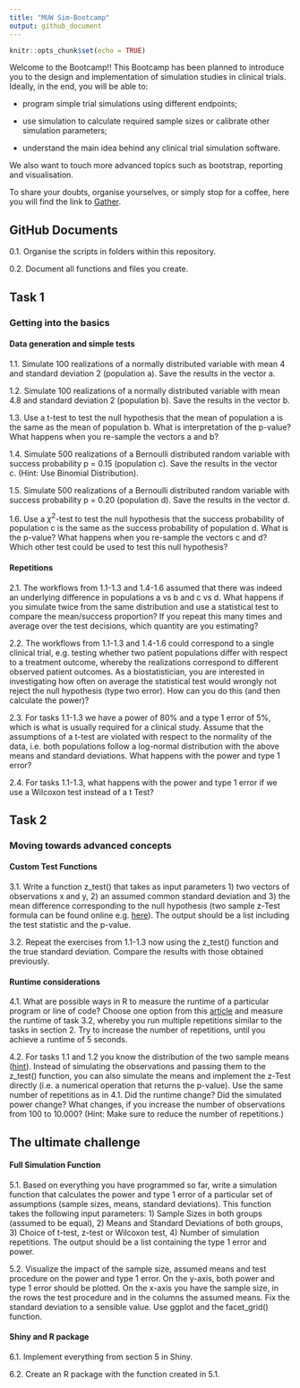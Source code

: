 ---
title: "MUW Sim-Bootcamp"
output: github_document
---

```{r setup, include=FALSE}
knitr::opts_chunk$set(echo = TRUE)
```

Welcome to the Bootcamp!! 
This Bootcamp has been planned to introduce you to the design and implementation of simulation studies in clinical trials. 
Ideally, in the end, you will be able to:

  - program simple trial simulations using different endpoints;
  
  - use simulation to calculate required sample sizes or calibrate other simulation parameters;
  
  - understand the main idea behind any clinical trial simulation software.

We also want to touch more advanced topics such as bootstrap, reporting and visualisation.


To share your doubts, organise yourselves, or simply stop for a coffee, here you will find the link to [Gather](https://gather.town/i/BptBj3h4).


## GitHub Documents

  0.1. Organise the scripts in folders within this repository. 
  
  0.2. Document all functions and files you create.

## Task 1

### Getting into the basics

####		Data generation and simple tests


  1.1.	Simulate 100 realizations of a normally distributed variable with mean 4 and standard deviation 2 (population a). Save the results in the vector a.
  
  1.2.	Simulate 100 realizations of a normally distributed variable with mean 4.8 and standard deviation 2 (population b). Save the results in the vector b.
  
  1.3.	Use a t-test to test the null hypothesis that the mean of population a is the same as the mean of population b. What is interpretation of the p-value? What happens when you re-sample the vectors a and b?
  
  1.4.	Simulate 500 realizations of a Bernoulli distributed random variable with success probability p = 0.15 (population c). Save the results in the vector c. (Hint: Use Binomial Distribution).
  
  1.5.	Simulate 500 realizations of a Bernoulli distributed random variable with success probability p = 0.20 (population d). Save the results in the vector d.
  
  1.6.	Use a $\chi^2$-test to test the null hypothesis that the success probability of population c is the same as the success probability of population d. What is the p-value? What happens when you re-sample the vectors c and d? Which other test could be used to test this null hypothesis?



####		Repetitions

  2.1.	The workflows from 1.1-1.3 and 1.4-1.6 assumed that there was indeed an underlying difference in populations a vs b and c vs d. What happens if you simulate twice from the same distribution and use a statistical test to compare the mean/success proportion? If you repeat this many times and average over the test decisions, which quantity are you estimating?
  
  2.2.	The workflows from 1.1-1.3 and 1.4-1.6 could correspond to a single clinical trial, e.g. testing whether two patient populations differ with respect to a treatment outcome, whereby the realizations correspond to different observed patient outcomes. As a biostatistician, you are interested in investigating how often on average the statistical test would wrongly not reject the null hypothesis (type two error). How can you do this (and then calculate the power)?
  
  2.3.	For tasks 1.1-1.3 we have a power of 80% and a type 1 error of 5%, which is what is usually required for a clinical study. Assume that the assumptions of a t-test are violated with respect to the normality of the data, i.e. both populations follow a log-normal distribution with the above means and standard deviations. What happens with the power and type 1 error?
  
  2.4.	For tasks 1.1-1.3, what happens with the power and type 1 error if we use a Wilcoxon test instead of a t Test?

## Task 2

### Moving towards advanced concepts

####		Custom Test Functions

  3.1.	Write a function z_test() that takes as input parameters 1) two vectors of observations x and y, 2) an assumed common standard deviation and 3) the mean difference corresponding to the null hypothesis (two sample z-Test formula can be found online e.g. [here](https://www.cliffsnotes.com/study-guides/statistics/univariate-inferential-tests/two-sample-z-test-for-comparing-two-means)). The output should be a list including the test statistic and the p-value. 
  
  3.2.	Repeat the exercises from 1.1-1.3 now using the z_test() function and the true standard deviation. Compare the results with those obtained previously.

####		Runtime considerations

  4.1.	What are possible ways in R to measure the runtime of a particular program or line of code? Choose one option from this [article](https://www.r-bloggers.com/2017/05/5-ways-to-measure-running-time-of-r-code/) and measure the runtime of task 3.2, whereby you run multiple repetitions similar to the tasks in section 2. Try to increase the number of repetitions, until you achieve a runtime of 5 seconds.
  
  4.2.	For tasks 1.1 and 1.2 you know the distribution of the two sample means ([hint](https://en.wikipedia.org/wiki/Sampling_distribution)). Instead of simulating the observations and passing them to the z_test() function, you can also simulate the means and implement the z-Test directly (i.e. a numerical operation that returns the p-value). Use the same number of repetitions as in 4.1. Did the runtime change? Did the simulated power change? What changes, if you increase the number of observations from 100 to 10.000? (Hint: Make sure to reduce the number of repetitions.)

## The ultimate challenge

#### Full Simulation Function

  5.1.	Based on everything you have programmed so far, write a simulation function that calculates the power and type 1 error of a particular set of assumptions (sample sizes, means, standard deviations). This function takes the following input parameters: 1) Sample Sizes in both groups (assumed to be equal), 2) Means and Standard Deviations of both groups, 3) Choice of t-test, z-test or Wilcoxon test, 4) Number of simulation repetitions. The output should be a list containing the type 1 error and power.
  
  5.2.	 Visualize the impact of the sample size, assumed means and test procedure on the power and type 1 error. On the y-axis, both power and type 1 error should be plotted. On the x-axis you have the sample size, in the rows the test procedure and in the columns the assumed means. Fix the standard deviation to a sensible value. Use ggplot and the facet_grid() function.

#### Shiny and R package

  6.1.	Implement everything from section 5 in Shiny.
  
  6.2.	Create an R package with the function created in 5.1.
